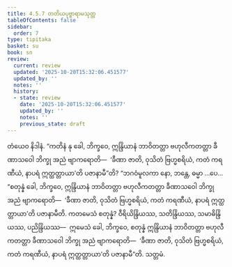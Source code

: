```yaml
---
title: 4.5.7 တတိယပုဗ္ဗာရာမသုတ္တ
tableOfContents: false
sidebar:
  order: 7
type: tipitaka
basket: su
book: sn
review:
  current: review
  updated: '2025-10-20T15:32:06.451577'
  updated_by: ''
  notes: ''
  history:
  - state: review
    date: '2025-10-20T15:32:06.451577'
    updated_by: ''
    notes: ''
    previous_state: draft
---
```



<DynamicBreadcrumb />


<ReviewStatus review={frontmatter.review} showDetails={true} />

<HypothesisAnnotation frontmatter={frontmatter} />

<Division number="517" book="sn" e="ch" v="18" p="357">

<Paragraph number="1168" book="sn">
တံယေဝ နိဒါနံ. “ကတိနံ နု ခေါ, ဘိက္ခဝေ, ဣန္ဒြိယာနံ ဘာဝိတတ္တာ ဗဟုလီကတတ္တာ ခီဏာသဝေါ ဘိက္ခု အညံ ဗျာကရောတိ—  ‘ခီဏာ ဇာတိ, ဝုသိတံ ဗြဟ္မစရိယံ, ကတံ ကရဏီယံ, နာပရံ ဣတ္ထတ္တာယာ’တိ ပဇာနာမီ”တိ?
</Paragraph>

<Paragraph number="1169" book="sn">
“ဘဂဝံမူလကာ နော, ဘန္တေ, ဓမ္မာ …ပေ…  “စတုန္နံ ခေါ, ဘိက္ခဝေ, ဣန္ဒြိယာနံ ဘာဝိတတ္တာ ဗဟုလီကတတ္တာ ခီဏာသဝေါ ဘိက္ခု အညံ ဗျာကရောတိ—  ‘ခီဏာ ဇာတိ, ဝုသိတံ ဗြဟ္မစရိယံ, ကတံ ကရဏီယံ, နာပရံ ဣတ္ထတ္တာယာ’တိ ပဇာနာမီတိ. ကတမေသံ စတုန္နံ? ဝီရိယိန္ဒြိယဿ, သတိန္ဒြိယဿ, သမာဓိန္ဒြိယဿ, ပညိန္ဒြိယဿ—  ဣမေသံ ခေါ, ဘိက္ခဝေ, စတုန္နံ ဣန္ဒြိယာနံ ဘာဝိတတ္တာ ဗဟုလီကတတ္တာ ခီဏာသဝေါ ဘိက္ခု အညံ ဗျာကရောတိ—  ‘ခီဏာ ဇာတိ, ဝုသိတံ ဗြဟ္မစရိယံ, ကတံ ကရဏီယံ, နာပရံ ဣတ္ထတ္တာယာ’တိ ပဇာနာမီ”တိ.

</Paragraph>
</Division>

<Paragraph number="1170" type="center" book="sn">
သတ္တမံ.
</Paragraph>